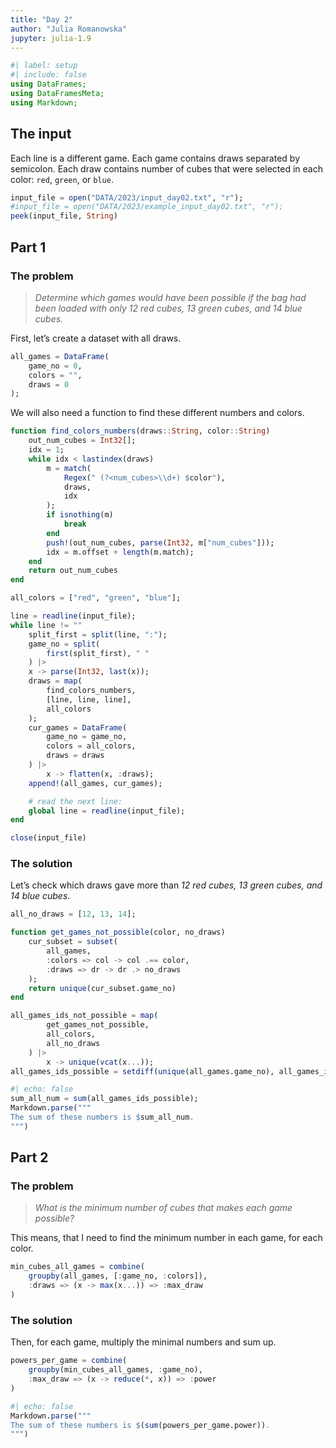 ```yaml
---
title: "Day 2"
author: "Julia Romanowska"
jupyter: julia-1.9
---
```


```julia
#| label: setup
#| include: false
using DataFrames;
using DataFramesMeta;
using Markdown;
```

## The input

Each line is a different game. Each game contains draws separated by semicolon.
Each draw contains number of cubes that were selected in each color: `red`,
`green`, or `blue`.

```julia
input_file = open("DATA/2023/input_day02.txt", "r");
#input_file = open("DATA/2023/example_input_day02.txt", "r");
peek(input_file, String)
```

## Part 1

### The problem

> _Determine which games would have been possible if the bag had been loaded_
> _with only 12 red cubes, 13 green cubes, and 14 blue cubes._

First, let's create a dataset with all draws.

```julia
all_games = DataFrame(
    game_no = 0,
    colors = "",
    draws = 0
);
```

We will also need a function to find these different numbers and colors.

```julia
function find_colors_numbers(draws::String, color::String)
    out_num_cubes = Int32[];
    idx = 1;
    while idx < lastindex(draws)
        m = match(
            Regex(" (?<num_cubes>\\d+) $color"),
            draws,
            idx
        );
        if isnothing(m)
            break
        end
        push!(out_num_cubes, parse(Int32, m["num_cubes"]));
        idx = m.offset + length(m.match);
    end
    return out_num_cubes
end
```

```julia
all_colors = ["red", "green", "blue"];

line = readline(input_file);
while line != ""
    split_first = split(line, ":");
    game_no = split(
        first(split_first), " "
    ) |>
    x -> parse(Int32, last(x));
    draws = map(
        find_colors_numbers,
        [line, line, line],
        all_colors
    );
    cur_games = DataFrame(
        game_no = game_no,
        colors = all_colors,
        draws = draws
    ) |>
        x -> flatten(x, :draws);
    append!(all_games, cur_games);

    # read the next line:
    global line = readline(input_file);
end

close(input_file)
```

### The solution

Let's check which draws gave more than _12 red cubes, 13 green cubes, and 14_
_blue cubes_.

```julia
all_no_draws = [12, 13, 14];

function get_games_not_possible(color, no_draws)
    cur_subset = subset(
        all_games,
        :colors => col -> col .== color,
        :draws => dr -> dr .> no_draws
    );
    return unique(cur_subset.game_no)
end
```

```julia
all_games_ids_not_possible = map(
        get_games_not_possible,
        all_colors,
        all_no_draws
    ) |>
        x -> unique(vcat(x...));
all_games_ids_possible = setdiff(unique(all_games.game_no), all_games_ids_not_possible);
```


```julia
#| echo: false
sum_all_num = sum(all_games_ids_possible);
Markdown.parse("""
The sum of these numbers is $sum_all_num.
""")
```

## Part 2

### The problem

> _What is the minimum number of cubes that makes each game possible?_

This means, that I need to find the minimum number in each game, for each color.

```julia
min_cubes_all_games = combine(
    groupby(all_games, [:game_no, :colors]),
    :draws => (x -> max(x...)) => :max_draw
)
```

### The solution

Then, for each game, multiply the minimal numbers and sum up.

```julia
powers_per_game = combine(
    groupby(min_cubes_all_games, :game_no),
    :max_draw => (x -> reduce(*, x)) => :power
)
```


```julia
#| echo: false
Markdown.parse("""
The sum of these numbers is $(sum(powers_per_game.power)).
""")
```

